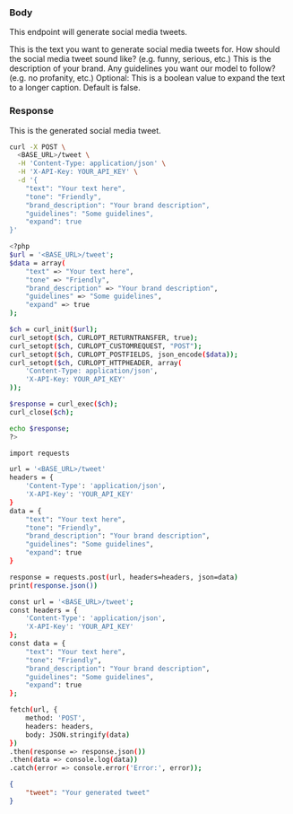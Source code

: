 

### Body

This endpoint will generate social media tweets.

<ParamField body="text" type="string">
    This is the text you want to generate social media tweets for.
</ParamField>


<ParamField body="tone" type="string">
    How should the social media tweet sound like? (e.g. funny, serious, etc.)
</ParamField>

<ParamField body="brand_description" type="string">
    This is the description of your brand.
</ParamField>

<ParamField body="guildelines" type="string">
    Any guidelines you want our model to follow? (e.g. no profanity, etc.)
</ParamField>

<ParamField body="expand" type="boolean">
    Optional: This is a boolean value to expand the text to a longer caption. Default is false.
</ParamField>

### Response

<ResponseField name="tweet" type="string">
    This is the generated social media tweet.
</ResponseField>

<RequestExample>

```bash cURL
curl -X POST \
  <BASE_URL>/tweet \
  -H 'Content-Type: application/json' \
  -H 'X-API-Key: YOUR_API_KEY' \
  -d '{
    "text": "Your text here",
    "tone": "Friendly",
    "brand_description": "Your brand description",
    "guidelines": "Some guidelines",
    "expand": true
}'

```

```bash PHP
<?php
$url = '<BASE_URL>/tweet';
$data = array(
    "text" => "Your text here",
    "tone" => "Friendly",
    "brand_description" => "Your brand description",
    "guidelines" => "Some guidelines",
    "expand" => true
);

$ch = curl_init($url);
curl_setopt($ch, CURLOPT_RETURNTRANSFER, true);
curl_setopt($ch, CURLOPT_CUSTOMREQUEST, "POST");
curl_setopt($ch, CURLOPT_POSTFIELDS, json_encode($data));
curl_setopt($ch, CURLOPT_HTTPHEADER, array(
    'Content-Type: application/json',
    'X-API-Key: YOUR_API_KEY'
));

$response = curl_exec($ch);
curl_close($ch);

echo $response;
?>

```

```bash Python
import requests

url = '<BASE_URL>/tweet'
headers = {
    'Content-Type': 'application/json',
    'X-API-Key': 'YOUR_API_KEY'
}
data = {
    "text": "Your text here",
    "tone": "Friendly",
    "brand_description": "Your brand description",
    "guidelines": "Some guidelines",
    "expand": true
}

response = requests.post(url, headers=headers, json=data)
print(response.json())

```

```bash JavaScript
const url = '<BASE_URL>/tweet';
const headers = {
    'Content-Type': 'application/json',
    'X-API-Key': 'YOUR_API_KEY'
};
const data = {
    "text": "Your text here",
    "tone": "Friendly",
    "brand_description": "Your brand description",
    "guidelines": "Some guidelines",
    "expand": true
};

fetch(url, {
    method: 'POST',
    headers: headers,
    body: JSON.stringify(data)
})
.then(response => response.json())
.then(data => console.log(data))
.catch(error => console.error('Error:', error));

```

</RequestExample>

<ResponseExample>

```json Response
{
    "tweet": "Your generated tweet"
}
```

</ResponseExample>


&nbsp;
#
&nbsp;
#
&nbsp;